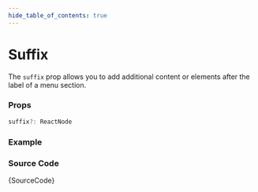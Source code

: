 ```yaml
---
hide_table_of_contents: true
---
```



# Suffix

The `suffix` prop allows you to add additional content or elements after the label of a menu section.

### Props

```ts noCopy
suffix?: ReactNode
```

### Example

<IframeWindow url='https://demos.themeselection.com/materio-mui-nextjs-admin-template/demo-1/en/menu-examples/vertical-menu/menu-section/suffix' />

### Source Code

<TsToJsCodeSnippet>{SourceCode}</TsToJsCodeSnippet>
